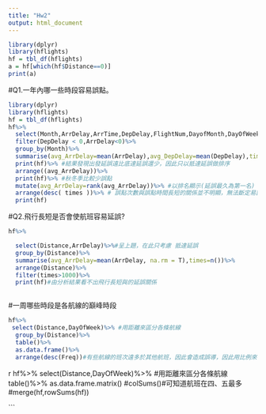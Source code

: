 ---
title: "Hw2"
output: html_document
---

```{r setup, include=TRUE}
library(dplyr)
library(hflights)
hf = tbl_df(hflights)
a = hf[which(hf$Distance==0)]
print(a)
```
#Q1.一年內哪一些時段容易誤點。
```{r,include=TRUE}
library(dplyr)
library(hflights)
hf = tbl_df(hflights)
hf%>%
  select(Month,ArrDelay,ArrTime,DepDelay,FlightNum,DayofMonth,DayOfWeek)%>%
  filter(DepDelay < 0,ArrDelay<0)%>%
  group_by(Month)%>%
  summarise(avg_ArrDelay=mean(ArrDelay),avg_DepDelay=mean(DepDelay),times=n())%>%      
  print(hf)%>% #結果發現出發延誤遠比底達延誤還少，因此只以抵達延誤做排序
  arrange((avg_ArrDelay))%>%
  print(hf)%>% #秋冬季比較少誤點
  mutate(avg_ArrDelay=rank(avg_ArrDelay))%>% #以排名顯示(延誤最久為第一名) 
  arrange(desc( times ))%>% # 誤點次數與誤點時間長短的關係並不明顯，無法斷定易誤點的時段。但可以看出五月無論次數與時間都是最少的，因此搭五月的班機風險最小。
  print(hf)

```
#Q2.飛行長短是否會使航班容易延誤?
```{r , include=TRUE}
hf%>%

  select(Distance,ArrDelay)%>%#呈上題，在此只考慮 抵達延誤
  group_by(Distance)%>%
  summarise(avg_ArrDelay=mean(ArrDelay, na.rm = T),times=n())%>%  
  arrange(Distance)%>%
  filter(times>1000)%>%
  print(hf)#由分析結果看不出飛行長短與的延誤關係



```

#一周哪些時段是各航線的巔峰時段
```{r , include=TRUE}
hf%>% 
 select(Distance,DayOfWeek)%>% #用距離來區分各條航線
  group_by(Distance)%>%
  table()%>%
  as.data.frame()%>%
  arrange(desc(Freq))#有些航線的班次遠多於其他航班，因此會造成誤導，因此用比例來做頻率判斷

```
{r,include=True}
hf%>%
  select(Distance,DayOfWeek)%>% #用距離來區分各條航線
  table()%>%
  as.data.frame.matrix()
  #colSums()#可知道航班在四、五最多
  #merge(hf,rowSums(hf))



```


